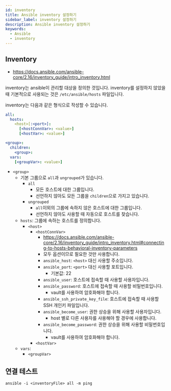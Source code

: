 ```yaml
---
id: inventory
title: Ansible inventory 설정하기
sidebar_label: inventory 설정하기
description: Ansible inventory 설정하기
keywords:
  - Ansible
  - inventory
---
```


## Inventory

- https://docs.ansible.com/ansible-core/2.16/inventory_guide/intro_inventory.html

inventory는 ansible이 관리할 대상을 정의한 것입니다. inventory를 설정하지 않았을 때 기본적으로 사용되는 것은 `/etc/ansible/hosts` 파일입니다.

inventory는 다음과 같은 형식으로 작성할 수 있습니다.

```yaml title="inventory/cluster/hosts.yaml"
all:
  hosts:
    <host>[:<port>]:
      [<hostConnVar>: <value>]
      [<hostVar>: <value>]

<group>:
  children:
    <group>:
  vars:
    [<groupVar>: <value>]
```

- `<group>`
  - 기본 그룹으로 `all`과 `ungrouped`가 있습니다.
    - `all`
      - 모든 호스트에 대한 그룹입니다.
      - 선언하지 않아도 모든 그룹을 `children`으로 가지고 있습니다.
    - `ungrouped`
      - `all`이외의 그룹에 속하지 않은 호스트에 대한 그룹입니다.
      - 선언하지 않아도 사용할 때 자동으로 호스트를 찾습니다.
  - `hosts`: 그룹에 속하는 호스트를 정의합니다.
    - `<host>`
      - `<hostConnVar>`
        - https://docs.ansible.com/ansible-core/2.16/inventory_guide/intro_inventory.html#connecting-to-hosts-behavioral-inventory-parameters
        - 모두 옵션이므로 필요한 것만 사용합니다.
        - `ansible_host`: `<host>` 대신 사용할 주소입니다.
        - `ansible_port`: `<port>` 대신 사용할 포트입니다.
          - 기본값: 22
        - `ansible_user`: 호스트에 접속할 때 사용할 사용자입니다.
        - `ansible_password`: 호스트에 접속할 때 사용할 비밀번호입니다.
          - vault를 사용하여 암호화해야 합니다.
        - `ansible_ssh_private_key_file`: 호스트에 접속할 때 사용할 SSH 개인키 파일입니다.
        - `ansible_become_user`: 권한 상승을 위해 사용할 사용자입니다.
          - host 별로 다른 사용자를 사용해야 할 경우에 사용합니다.
        - `ansible_become_password`: 권한 상승을 위해 사용할 비밀번호입니다.
          - vault를 사용하여 암호화해야 합니다.
      - `<hostVar>`
  - `vars`:
    - `<groupVar>`

## 연결 테스트

```shell
ansible -i <inventoryFile> all -m ping
```
